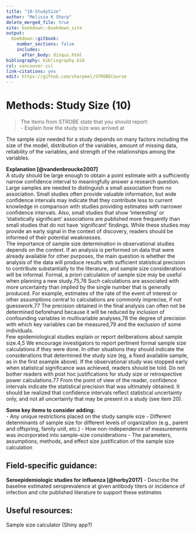 ---
title: "10-StudySize"
author: "Melissa K Sharp"
delete_merged_file: true
site: bookdown::bookdown_site
output:
  bookdown::gitbook:
    number_sections: false 
    includes: 
      after_body: disqus.html
bibliography: bibliography.bib
csl: vancouver.csl
link-citations: yes
edit: https://github.com/sharpmel/STROBECourse
---

# Methods: Study Size (10)
> The items from STROBE state that you should report:   
-	Explain how the study size was arrived at

The sample size needed for a study depends on many factors including the size of the model, distribution of the variables, amount of missing data, reliability of the variables, and strength of the relationships among the variables. 

**Explanation [@vandenbroucke2007]**</br>
A study should be large enough to obtain a point estimate with a sufficiently narrow confidence interval to meaningfully answer a research question. Large samples are needed to distinguish a small association from no association. Small studies often provide valuable information, but wide confidence intervals may indicate that they contribute less to current knowledge in comparison with studies providing estimates with narrower confidence intervals. Also, small studies that show ‘interesting’ or ‘statistically significant’ associations are published more frequently than small studies that do not have ‘significant’  findings. While these studies may provide an early signal in the context of discovery, readers should be informed of their potential weaknesses.
</br>
The importance of sample size determination in observational studies depends on the context. If an analysis is performed on data that were already available for other purposes, the main question is whether the analysis of the data will produce results with sufficient statistical precision to contribute substantially to the literature, and sample size considerations will be informal. Formal, a priori calculation of sample size may be useful when planning a new study.75,76 Such calculations are associated with more uncertainty than implied by the single number that is generally produced. For example, estimates of the rate of the event of interest or other assumptions central to calculations are commonly imprecise, if not guesswork.77 The precision obtained in the final analysis can often not be determined beforehand because it will be reduced by inclusion of confounding variables in multivariable analyses,78 the degree of precision with which key variables can be measured,79 and the exclusion of some individuals.
</br>
Few epidemiological studies explain or report deliberations about sample size.4,5 We encourage investigators to report pertinent formal sample size calculations if they were done. In other situations they should indicate the considerations
that determined the study size (eg, a fixed available sample, as in the first example above). If the observational study was stopped early when statistical significance was achieved, readers should be told. Do not bother readers with post hoc justifications for study size or retrospective power calculations.77 From the point of view of the reader, confidence intervals indicate the statistical precision that was ultimately obtained. It should be realized that confidence intervals reflect statistical uncertainty only, and not all uncertainty that may be present in a study (see item 20).
</br>

**Some key items to consider adding:**  
-	Any unique restrictions placed on the study sample size
- Different determinants of sample size for different levels of organization (e.g., parent and offspring, family unit, etc.)
- How non-independence of measurements was incorporated into sample-size considerations
-	The parameters, assumptions, methods, and effect size justification of the sample size calculation 

<h2> Field-specific guidance:</h2>
**Seroepidemiologic studies for influenza [@horby2017]**
- Describe the baseline estimated seroprevalence at given antibody titers or incidence of infection and cite published literature to support these estimates

<h2> Useful resources:</h2>
Sample size calculator (Shiny app?)